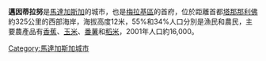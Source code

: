 {{unreferenced|time=2018-09-15T09:05:24+00:00}}
{{Infobox settlement
<!--See the Table at Infobox Settlement for all fields and descriptions of usage-->
<!-- Basic info  ---------------->
|official_name          = 邁因蒂拉努
|other_name             =
|native_name            =  <!-- for cities whose native name is not in English -->
|nickname               =
|settlement_type        = <!--For Town or Village (Leave blank for the default City)-->
|motto                  =
<!-- images and maps  ----------->
|image_skyline          =
|imagesize              =
|image_caption          =
|image_flag             =
|flag_size              =
|image_seal             =
|seal_size              =
|image_shield           =
|shield_size            =
|image_blank_emblem     =
|blank_emblem_type      =
|blank_emblem_size      =
|image_map              =
|mapsize                =
|map_caption            =
|image_map1             =
|mapsize1               =
|map_caption1           =
|pushpin_map            = Madagascar
|pushpin_label_position =bottom
|pushpin_map_caption    =
|pushpin_mapsize        =180
<!-- Location ------------------>
|coordinates_region     = MG
|subdivision_type       = 國家
|subdivision_name       = {{MAD}}
|subdivision_type1      = 區
|subdivision_name1      = [[梅拉基區|梅拉基區]]
|subdivision_type2      = 
|subdivision_name2      = 
|subdivision_type3      = 
|subdivision_name3      = 
<!-- Politics ----------------->
|government_footnotes   =
|government_type        =
|leader_title           =
|leader_name            =
|leader_title1          = <!-- for places with, say, both a mayor and a city manager -->
|leader_name1           =
|leader_title2          =
|leader_name2           =
|leader_title3          =
|leader_name3           =
|leader_title4          =
|leader_name4           =
|established_title      = <!-- Settled -->
|established_date       =
|established_title2     = <!-- Incorporated (town) -->
|established_date2      =
|established_title3     = <!-- Incorporated (city) -->
|established_date3      =
<!-- Area    --------------------->
|unit_pref          = <!--Enter: Imperial, if Imperial (metric) is desired-->
|area_footnotes     =
|area_total_km2     = <!-- ALL fields dealing with a measurements are subject to automatic unit conversion-->
|area_land_km2      = <!--See table @ Template:Infobox Settlement for details on automatic unit conversion-->
|area_water_km2     =
|area_total_sq_mi   =
|area_land_sq_mi    =
|area_water_sq_mi   =
|area_water_percent =
|area_urban_km2     =
|area_urban_sq_mi   =
|area_metro_km2     =
|area_metro_sq_mi   =
|area_blank1_title  =
|area_blank1_km2    =
|area_blank1_sq_mi  =
<!-- Population   ----------------------->
|population_as_of               = 2001年
|population_footnotes           = 
|population_total               = 16000
|population_note                =
|population_density_km2         =
|population_density_sq_mi       =
|population_metro               =
|population_density_metro_km2   =
|population_density_metro_sq_mi =
|population_urban               =
|population_density_urban_km2   =
|population_density_urban_sq_mi =
|population_blank1_title        =Ethnicities
|population_blank1              =
|population_blank2_title        =Religions
|population_blank2              =
|population_density_blank1_km2  =
|population_density_blank1_sq_mi=
<!-- General information  --------------->
|timezone               = [[東非時間|東非時間]]
|utc_offset             = +3
|timezone_DST           = 
|utc_offset_DST         = 
|latd=18 |latm=4 |lats= |latNS=S
|longd=44|longm=1 |longs= |longEW=E
|elevation_footnotes=
|elevation_m      = 12
|elevation_ft     =
<!-- Area/postal codes & others -------->
|postal_code_type =  <!-- enter ZIP code, Postcode, Post code, Postal code... -->
|postal_code      =
|area_code        =
|blank_name       =
|blank_info       =
|blank1_name      =
|blank1_info      =
|website          =
|footnotes        =
}}

'''邁因蒂拉努'''是[[馬達加斯加|馬達加斯加]]的城市，也是[[梅拉基區|梅拉基區]]的首府，位於距離首都[[塔那那利佛|塔那那利佛]]約325公里的西部海岸，海拔高度12米，55%和34%人口分別是漁民和農民，主要農產品有[[香蕉|香蕉]]、[[玉米|玉米]]、[[番薯|番薯]]和[[稻米|稻米]]，2001年人口約16,000。

{{coord|18|4|S|44|1|E|display=title}}

[[Category:馬達加斯加城市|Category:馬達加斯加城市]]